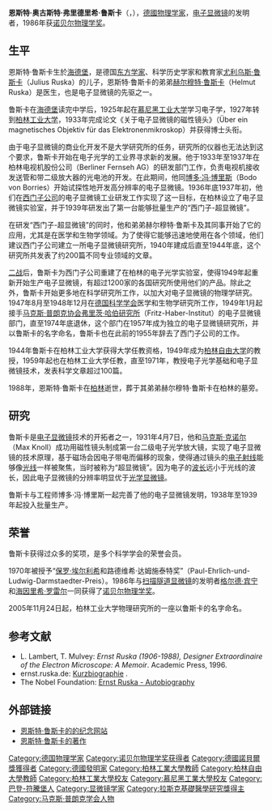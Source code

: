 {{NoteTA|G1=物理學}}
{{Infobox_Scientist
| name = 恩斯特·鲁斯卡{{Nobel icon|1986年诺贝尔物理学奖|诺贝尔物理学奖}}<br />{{lang|de|Ernst Ruska}}
| image = Ernst Ruska.jpg
| image_width = 
| caption = 恩斯特·鲁斯卡
| birth_date = 1906年12月25日
| birth_place = [[File:Flag_of_the_German_Empire.svg|23px]][[海德堡|海德堡]]
| death_date = 1988年5月27日
| death_place = {{DEU}}[[柏林|柏林]]
| residence = [[德國|德國]]
| nationality = {{DEU}}
| field = [[物理學|物理學]]
| work_institution = [[弗里茨·哈伯研究所|弗里茨·哈伯研究所]]
| alma_mater = [[慕尼黑工业大学|慕尼黑工业大学]]<br>[[柏林工业大学|柏林工业大学]]
| doctoral_advisor = [[马克斯·克诺尔|马克斯·克诺尔]]
| doctoral_students = 
| known_for  = [[电子显微镜|电子显微镜]]
| prizes = [[File:Nobel_prize_medal.svg|20px]] [[诺贝尔物理学奖|诺贝尔物理学奖]] (1986年)
| religion = 
| footnotes = 
}}
'''恩斯特·奥古斯特·弗里德里希·鲁斯卡'''（{{lang-de|'''Ernst August Friedrich Ruska'''}}，{{bd|1906年|12月25日|1988年|5月27日}}），[[德國|德國]][[物理学家|物理学家]]，[[电子显微镜|电子显微镜]]的发明者，1986年获[[诺贝尔物理学奖|诺贝尔物理学奖]]。

== 生平 ==

恩斯特·鲁斯卡生於[[海德堡|海德堡]]，是德国[[东方学家|东方学家]]、科学历史学家和教育家[[尤利乌斯·鲁斯卡|尤利乌斯·鲁斯卡]]（Julius Ruska）的儿子，恩斯特·鲁斯卡的弟弟[[赫尔穆特·鲁斯卡|赫尔穆特·鲁斯卡]]（Helmut Ruska）是医生，也是电子显微镜的先驱之一。

鲁斯卡在[[海德堡|海德堡]]读完中学后，1925年起在[[慕尼黑工业大学|慕尼黑工业大学]]学习电子学，1927年转到[[柏林工业大学|柏林工业大学]]，1933年完成论文《关于电子显微镜的磁性镜头》（Über ein magnetisches Objektiv für das Elektronenmikroskop）并获得博士头衔。

由于电子显微镜的商业化开发不是大学研究所的任务，研究所的仪器也无法达到这个要求，鲁斯卡开始在电子光学的工业界寻求新的发展。他于1933年至1937年在柏林电视机股份公司（Berliner Fernseh AG）的研发部门工作，负责电视机接收发送管和带二级放大器的光电池的开发。在此期间，他同[[博多·冯·博里斯|博多·冯·博里斯]]（Bodo von Borries）开始试探性地开发高分辨率的电子显微镜。1936年底1937年初，他们在[[西门子公司|西门子公司]]的电子显微镜工业研发工作实现了这一目标，在柏林设立了电子显微镜实验室，并于1939年研发出了第一台能够批量生产的“西门子-超显微镜”。

在研发“西门子-超显微镜”的同时，他和弟弟赫尔穆特·鲁斯卡及其同事开始了它的应用，尤其是在医学和生物学领域。为了使得它能够迅速地使用在各个领域，他们建议西门子公司建立一所电子显微镜研究所，1940年建成后直至1944年底，这个研究所共发表了约200篇不同专业领域的文章。

[[二战|二战]]后，鲁斯卡为西门子公司重建了在柏林的电子光学实验室，使得1949年起重新开始生产电子显微镜，有超过1200家的各国研究所使用他们的产品。除此之外，鲁斯卡开始更多地在科学研究所工作，以加大对电子显微镜的物理学研究。1947年8月至1948年12月在[[德国科学学会|德国科学学会]]医学和生物学研究所工作，1949年1月起接手[[马克斯·普朗克协会|马克斯·普朗克协会]][[弗里茨·哈伯研究所|弗里茨·哈伯研究所]]（Fritz-Haber-Institut）的电子显微镜部门，直至1974年底退休，这个部门在1957年成为独立的电子显微镜研究所，并以鲁斯卡的名字命名，鲁斯卡也在此前的1955年辞去了西门子公司的工作。

1944年鲁斯卡在柏林工业大学获得大学任教资格，1949年成为[[柏林自由大学|柏林自由大学]]的教授，1959年起也在柏林工业大学任教，直至1971年，教授电子光学基础和电子显微镜技术，发表科学文章超过100篇。

1988年，恩斯特·鲁斯卡在[[柏林|柏林]]逝世，葬于其弟弟赫尔穆特·鲁斯卡在柏林的墓旁。

== 研究 == 

鲁斯卡是[[电子显微镜|电子显微镜]]技术的开拓者之一，1931年4月7日，他和[[马克斯·克诺尔|马克斯·克诺尔]]（Max Knoll）成功用磁性镜头制成第一台二级电子光学放大镜，实现了电子显微镜的技术原理，基于磁场会因电子带电而偏移的现象，使得通过镜头的[[电子射线|电子射线]]能够像[[光线|光线]]一样被聚焦，当时被称为“超显微镜”。因为电子的[[波长|波长]]远小于光线的波长，因此电子显微镜的分辨率明显优于[[光学显微镜|光学显微镜]]。

鲁斯卡与工程师博多·冯·博里斯一起完善了他的电子显微镜发明，1938年至1939年起投入批量生产。

== 荣誉 ==

鲁斯卡获得过众多的奖项，是多个科学学会的荣誉会员。

1970年被授予“[[保罗·埃尔利希|保罗·埃尔利希]]和路德维希·达姆施泰特奖”（Paul-Ehrlich-und-Ludwig-Darmstaedter-Preis）。1986年与[[扫描隧道显微镜|扫描隧道显微镜]]的发明者[[格尔德·宾宁|格尔德·宾宁]]和[[海因里希·罗雷尔|海因里希·罗雷尔]]一同获得了[[诺贝尔物理学奖|诺贝尔物理学奖]]。

2005年11月24日起，柏林工业大学物理研究所的一座以鲁斯卡的名字命名。

==参考文献==
<div class="references-small">
* L. Lambert, T. Mulvey: ''Ernst Ruska (1906-1988), Designer Extraordinaire of the Electron Microscope: A Memoir''. Academic Press, 1996.
* ernst.ruska.de: [http://ernst.ruska.de/daten_d/biographie/kurzbio/kurzbio.html Kurzbiographie] {{Wayback|url=http://ernst.ruska.de/daten_d/biographie/kurzbio/kurzbio.html |date=20201212094102 }}.
* The Nobel Foundation: [http://nobelprize.org/nobel_prizes/physics/laureates/1986/ruska-autobio.html Ernst Ruska - Autobiography] {{Wayback|url=http://nobelprize.org/nobel_prizes/physics/laureates/1986/ruska-autobio.html |date=20060716030249 }}
</div>

== 外部链接 ==
* [http://ernst.ruska.de/ 恩斯特·鲁斯卡的的纪念网站] {{Wayback|url=http://ernst.ruska.de/ |date=20210309153757 }}
* [http://ernstruska.digilibrary.de/bibliographie/bibliographie.html 恩斯特·鲁斯卡的著作] {{Wayback|url=http://ernstruska.digilibrary.de/bibliographie/bibliographie.html |date=20210107192921 }}

{{诺贝尔物理学奖获得者 (1976年-2000年)}}
{{阿尔伯特·拉斯克基础医学研究奖获得者}}

{{Authority control}}
{{DEFAULTSORT:Ruska, Ernst}}
[[Category:德国物理学家|Category:德国物理学家]]
[[Category:诺贝尔物理学奖获得者|Category:诺贝尔物理学奖获得者]]
[[Category:德國諾貝爾獎獲得者|Category:德國諾貝爾獎獲得者]]
[[Category:德國發明家|Category:德國發明家]]
[[Category:柏林工業大學教師|Category:柏林工業大學教師]]
[[Category:柏林自由大學教師|Category:柏林自由大學教師]]
[[Category:柏林工業大學校友|Category:柏林工業大學校友]]
[[Category:慕尼黑工業大學校友|Category:慕尼黑工業大學校友]]
[[Category:巴登-符騰堡人|Category:巴登-符騰堡人]]
[[Category:显微镜学家|Category:显微镜学家]]
[[Category:拉斯克基礎醫學研究獎得主|Category:拉斯克基礎醫學研究獎得主]]
[[Category:马克斯·普朗克学会人物|Category:马克斯·普朗克学会人物]]